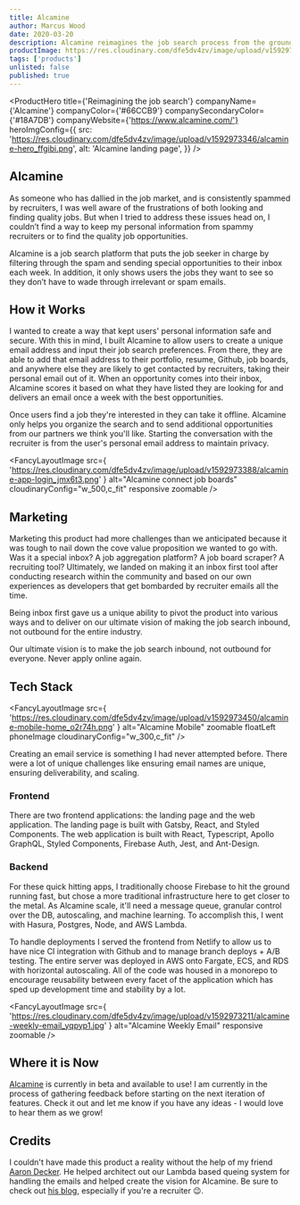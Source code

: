 ```yaml
---
title: Alcamine
author: Marcus Wood
date: 2020-03-20
description: Alcamine reimagines the job search process from the ground up using a special inbox to filter inbound opportunities from job boards, portfolios, and other parts of the web.
productImage: https://res.cloudinary.com/dfe5dv4zv/image/upload/v1592973346/alcamine-hero_ffgibi.png
tags: ['products']
unlisted: false
published: true
---
```


<ProductHero
  title={'Reimagining the job search'}
  companyName={'Alcamine'}
  companyColor={'#66CCB9'}
  companySecondaryColor={'#18A7DB'}
  companyWebsite={'https://www.alcamine.com/'}
  heroImgConfig={{
    src:
      'https://res.cloudinary.com/dfe5dv4zv/image/upload/v1592973346/alcamine-hero_ffgibi.png',
    alt: 'Alcamine landing page',
  }}
/>

<Section smallPadding>

## Alcamine

As someone who has dallied in the job market, and is consistently spammed by recruiters, I was well aware of the frustrations of both looking and finding quality jobs. But when I tried to address these issues head on, I couldn’t find a way to keep my personal information from spammy recruiters or to find the quality job opportunities.

 Alcamine is a job search platform that puts the job seeker in charge by filtering through the spam and sending special opportunities to their inbox each week. In addition, it only shows users the jobs they want to see so they don’t have to wade through irrelevant or spam emails.

</Section>

<FancyAlcamineGraphic />

<Section smallPadding>

## How it Works

I wanted to create a way that kept users' personal information safe and secure. With this in mind, I built Alcamine to allow users to create a unique email address and input their job search preferences. From there, they are able to add that email address to their portfolio, resume, Github, job boards, and anywhere else they are likely to get contacted by recruiters, taking their personal email out of it. When an opportunity comes into their inbox, Alcamine scores it based on what they have listed they are looking for and delivers an email once a week with the best opportunities.

Once users find a job they're interested in they can take it offline. Alcamine only helps you organize the search and to send additional opportunities from our partners we think you'll like. Starting the conversation with the recruiter is from the user's personal email address to maintain privacy.

</Section>

<Section secondaryBackground style={{textAlign: 'center'}}>

<FancyLayoutImage
  src={
    'https://res.cloudinary.com/dfe5dv4zv/image/upload/v1592973388/alcamine-app-login_jmx6t3.png'
  }
  alt="Alcamine connect job boards"
  cloudinaryConfig="w_500,c_fit"
  responsive
  zoomable
/>

</Section>

<Section >

## Marketing

Marketing this product had more challenges than we anticipated because it was tough to nail down the cove value proposition we wanted to go with. Was it a special inbox? A job aggregation platform? A job board scraper? A recruiting tool? Ultimately, we landed on making it an inbox first tool after conducting research within the community and based on our own experiences as developers that get bombarded by recruiter emails all the time.

Being inbox first gave us a unique ability to pivot the product into various ways and to deliver on our ultimate vision of making the job search inbound, not outbound for the entire industry.

<FancyTile>
Our ultimate vision is to make the job search inbound, not outbound for everyone. Never apply online again.
</FancyTile>

</Section>

<Section>

## Tech Stack

<FancyLayoutImage
  src={
    'https://res.cloudinary.com/dfe5dv4zv/image/upload/v1592973450/alcamine-mobile-home_o2r74h.png'
  }
  alt="Alcamine Mobile"
  zoomable
  floatLeft
  phoneImage
  cloudinaryConfig="w_300,c_fit"
/>

Creating an email service is something I had never attempted before. There were a lot of unique challenges like ensuring email names are unique, ensuring deliverability, and scaling.

### Frontend

There are two frontend applications: the landing page and the web application. The landing page is built with Gatsby, React, and Styled Components. The web application is built with React, Typescript, Apollo GraphQL, Styled Components, Firebase Auth, Jest, and Ant-Design.

### Backend

For these quick hitting apps, I traditionally choose Firebase to hit the ground running fast, but chose a more traditional infrastructure here to get closer to the metal. As Alcamine scale, it'll need a message queue, granular control over the DB, autoscaling, and machine learning. To accomplish this, I went with Hasura, Postgres, Node, and AWS Lambda.

To handle deployments I served the frontend from Netlify to allow us to have nice CI integration with Github and to manage branch deploys + A/B testing. The entire server was deployed in AWS onto Fargate, ECS, and RDS with horizontal autoscaling. All of the code was housed in a monorepo to encourage reusability between every facet of the application which has sped up development time and stability by a lot.

</Section>

<Section smallPadding secondaryBackground>

<FancyLayoutImage
  src={
    'https://res.cloudinary.com/dfe5dv4zv/image/upload/v1592973211/alcamine-weekly-email_yqpyp1.jpg'
  }
  alt="Alcamine Weekly Email"
  responsive
  zoomable
/>

</Section>

<Section>

## Where it is Now

[Alcamine](https://www.alcamine.com/') is currently in beta and available to use! I am currently in the process of gathering feedback before starting on the next iteration of features. Check it out and let me know if you have any ideas - I would love to hear them as we grow!

</Section>

<Section>

## Credits

I couldn't have made this product a reality without the help of my friend [Aaron Decker](https://www.ard.ninja/). He helped architect out our Lambda based queing system for handling the emails and helped create the vision for Alcamine. Be sure to check out [his blog](https://www.iteachrecruiters.com/), especially if you're a recruiter 😉.

</Section>
